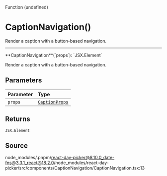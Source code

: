 <SectionTitle>Function (undefined)</SectionTitle>

# CaptionNavigation()

<Description>Render a caption with a button-based navigation.</Description>

---

<a id="undefined" name="undefined"></a>

<SignatureMemberIdentifier>
  **CaptionNavigation**(`props`): `JSX.Element`
</SignatureMemberIdentifier>

Render a caption with a button-based navigation.

## Parameters

| Parameter | Type                                                   |
| :-------- | :----------------------------------------------------- |
| `props`   | [`CaptionProps`](/docs/api/interfaces/CaptionProps.md) |

## Returns

`JSX.Element`

## Source

node_modules/.pnpm/react-day-picker@8.10.0_date-fns@3.3.1_react@18.2.0/node_modules/react-day-picker/src/components/CaptionNavigation/CaptionNavigation.tsx:13
